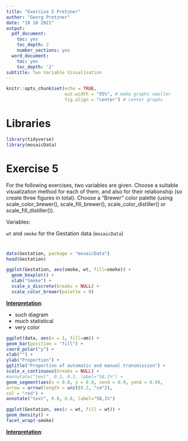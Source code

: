 ```yaml
---
title: "Exercise 5 Pretzner"
author: "Georg Pretzner"
date: "10 10 2021"
output:
  pdf_document:
    toc: yes
    toc_depth: 2
    number_sections: yes
  word_document:
    toc: yes
    toc_depth: '2'
subtitle: Two Variable Visualisation
---
```



```r
knitr::opts_chunk$set(echo = TRUE,
                      out.width = "95%", # make graphs smaller 
                      fig.align = "center") # center graphs
```

# Libraries {-}
```r
library(tidyverse)
library(mosaicData)
```


# Exercise 5

For the following exercises, two variables are given. Choose a suitable visualization method for
each of them, and also for their relationship (so create three figures in total). Choose a “Brewer”
color palette (using scale_color_brewer(), scale_fill_brewer(), scale_color_distiller() or
scale_fill_distiller()).

Variables:

`wt` and `smoke` for the Gestation data (`mosaicData`)


# 

```r
data(Gestation, package = "mosaicData")
head(Gestation)
```



```r
ggplot(Gestation, aes(smoke, wt, fill=smoke)) + 
  geom_boxplot() + 
  xlab("Smoke") +
  scale_x_discrete(breaks = NULL) +
  scale_color_brewer(palette = 8)
```

[**Interpretation**]{.ul}:

- such diagram
- much statistical
- very color




```r
ggplot(data, aes(x = 1, fill=am)) +
geom_bar(position = "fill") +
coord_polar("y") +
xlab("") +
ylab("Proportion") +
ggtitle("Proportion of automatic and manual transmission") +
scale_x_continuous(breaks = NULL) +
#annotate("text", 0.3, 0.3, label="58,1%") +
geom_segment(aes(x = 0.8, y = 0.8, xend = 0.9, yend = 0.9),
arrow = arrow(length = unit(0.2, "cm")),
col = "red") +
annotate("text", 0.8, 0.8, label="58,1%")
```






```r
ggplot(Gestation, aes(x = wt, fill = wt)) +
geom_density() +
facet_wrap(~smoke)
```

[**Interpretation**]{.ul}:


